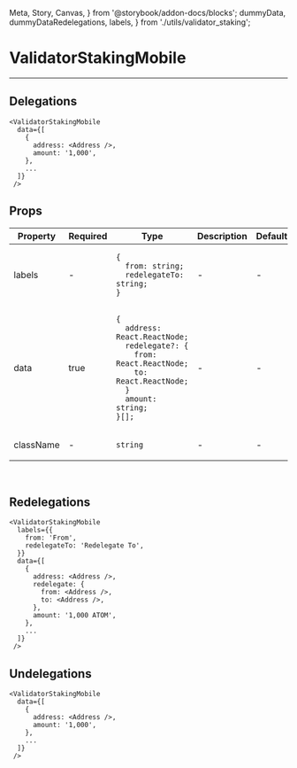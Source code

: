   Meta, Story, Canvas,
} from '@storybook/addon-docs/blocks';
  dummyData,
  dummyDataRedelegations,
  labels,
} from './utils/validator_staking';


<Meta title="ValidatorStakingMobile" component={ValidatorStakingMobile} />

# ValidatorStakingMobile
---

## Delegations
<Canvas>
  <Story name="Delegations">
    <ValidatorStakingMobile
      data={dummyData}
    />
  </Story>
</Canvas>

```
<ValidatorStakingMobile
  data={[
    {
      address: <Address />,
      amount: '1,000',
    },
    ...
  ]}
 />
```

## Props
<table>
<thead>
  <tr>
    <th>Property</th>
    <th>Required</th>
    <th>Type</th>
    <th>Description</th>
    <th>Default</th>
  </tr>
  </thead>
  <tbody>

  <tr>
    <td>labels</td>
    <td>-</td>
    <td>

```
{
  from: string;
  redelegateTo: string;
}
```

  </td>
    <td>-</td>
    <td>-</td>
  </tr>

  <tr>
    <td>data</td>
    <td>true</td>
    <td>

```
{
  address: React.ReactNode;
  redelegate?: {
    from: React.ReactNode;
    to: React.ReactNode;
  }
  amount: string;
}[];
```

  </td>
    <td>-</td>
    <td>-</td>
  </tr>

  <tr>
    <td>className</td>
    <td>-</td>
    <td>

`string`

  </td>
    <td>-</td>
    <td>-</td>
  </tr>
  </tbody>
</table>
<br/>

## Redelegations
<Canvas>
  <Story name="Redelegations">
    <ValidatorStakingMobile
      data={dummyDataRedelegations}
      labels={labels}
    />
  </Story>
</Canvas>

```
<ValidatorStakingMobile
  labels={{
    from: 'From',
    redelegateTo: 'Redelegate To',
  }}
  data={[
    {
      address: <Address />,
      redelegate: {
        from: <Address />,
        to: <Address />,
      },
      amount: '1,000 ATOM',
    },
    ...
  ]}
 />
```

## Undelegations
<Canvas>
  <Story name="Undelegations">
    <ValidatorStakingMobile data={dummyData} />
  </Story>
</Canvas>

```
<ValidatorStakingMobile
  data={[
    {
      address: <Address />,
      amount: '1,000',
    },
    ...
  ]}
 />
```
